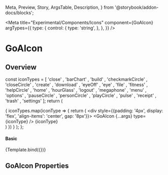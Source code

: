 
  Meta,
  Preview,
  Story,
  ArgsTable,
  Description,
} from '@storybook/addon-docs/blocks';

<Meta
  title="Experimental/Components/Icons"
  component={GoAIcon}
  argTypes={{
    type: {
      control: {
        type: 'string',
      },
    },
  }}
/>

# GoAIcon

## Overview

  const iconTypes =
  [ 'close'
  , 'barChart'
  , 'build'
  , 'checkmarkCircle'
  , 'closeCircle'
  , 'create'
  , 'download'
  , 'eyeOff'
  , 'eye'
  , 'file'
  , 'fitness'
  , 'helpCircle'
  , 'home'
  , 'hourGlass'
  , 'logout'
  , 'megaphone'
  , 'menu'
  , 'options'
  , 'pauseCircle'
  , 'personCircle'
  , 'playCircle'
  , 'pulse'
  , 'receipt'
  , 'trash'
  , 'settings'
  ];
  return (
    <div>
      { iconTypes.map(iconType => {
        return (
          <div style={{padding: '4px', display: 'flex', 'align-items': 'center', gap: '8px'}}>
            <GoAIcon {...args} type={iconType} />
            <span>{iconType}</span>
          </div>
        )
      }) }
    </div>
  );
};

#### Basic

<Canvas>
  <Story name="List" height="400px">
    {Template.bind({})}
  </Story>
</Canvas>

## GoAIcon Properties

<Description of={GoAIcon} />
<ArgsTable of={GoAIcon} />
